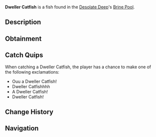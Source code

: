 {{FishInfobox
|image          = Dweller Catfish.png
|rarity         = Rare
|sea            = First Sea
|location       = [[Brine Pool]]
|sublocation    = 
|sources        = Fishing Rod
|radar_location = 
|prog_speed     = -20
|xp             = 150
|weather        = 
|time           = Day
|season         = Winter
|bait           = Weird Algae
|base_weight    = 16
|base_value     = 440
|weight_range   = 6
|base_chance    = 600
|base_resil     = 20
}}
'''Dweller Catfish''' is a {{Rarity|Rare}} fish found in the [[Desolate Deep]]'s [[Desolate Deep#Brine Pool|Brine Pool]].

== Description ==
{{Description|The Dweller Catfish is found near the bottom of the Desolate Brine Pool. They have bright fins and dark scales throughout their whole body, which they use to camouflage from possible predators within the Brine Pool.|Bestiary Entry}}

== Obtainment ==
{{Description|Found in the Brine Pool.|Bestiary Hint}}
{{Fish Availability|
Desolate Deep/Brine Pool
|top_rods      = 
Free Spirit Rod\229482.32\63889.36;
Leviathan's Fang Rod\226754.45\62011.2;
Trident Rod\211856.38\58982.19;
Azure Of Lagoon\164423.29\45605.2;
No-Life Rod\153677.33\42624.65;
Flimsy Rod\116904.48\30863.07;
Plastic Rod\90263.42\23455.99;
Buddy Bond Rod\82771.49\21116.5;
Nocturnal Rod\76046.31\73637.63;
Adventurer's Rod\113291.16\32729.21;
Seraphic Rod\136417.29\36726.94;
Ethereal Prism Rod\135524.98\36372.7;
Astralhook Rod\134812.85\36439.23;
Challenger's Rod\134561.84\36342.41;
Rod Of The Forgotten Fang\131771.65\35831.03;
Blazebringer Rod\128862.6\35655.53;
Verdant Shear Rod\122041.44\33880;
Zeus Rod\121015.62\33106.17;
Rod Of The Depths\118473.41\32233.9;
Depthseeker Rod\117998.74\32205.16;
Rod Of The Exalted One\114836.09\31498.93;
Avalanche Rod\107568.87\29370.68;
Reinforced Rod\104384.25\28519.78;
Volcanic Rod\102173.01\28545.5;
Steady Rod\61132.26\16881.27
|recommended   = Trident Rod
}}

== Catch Quips ==
When catching a Dweller Catfish, the player has a chance to make one of the following exclamations:
* Ouu a Dweller Catfish!
* Dweller Catfishhhh
* A Dweller Catfish!
* Dweller Catfish!

== Change History ==
{{Change History|{{subst:Current Version}}}}

== Navigation ==
{{Fish Navbox|Brine Pool}}